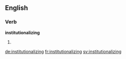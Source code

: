 ==English==

===Verb===
'''institutionalizing'''

# {{present participle of|institutionalize}}

[[de:institutionalizing]]
[[fr:institutionalizing]]
[[sv:institutionalizing]]